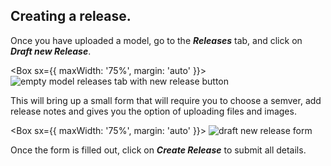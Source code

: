 
## **Creating a release.**

Once you have uploaded a model, go to the **_Releases_** tab, and click on **_Draft new Release_**.

<Box sx={{ maxWidth: '75%', margin: 'auto' }}>
  <Image alt='empty model releases tab with new release button' src={bailoNewRelease} />
</Box>

This will bring up a small form that will require you to choose a semver, add release notes and gives you the option of
uploading files and images.

<Box sx={{ maxWidth: '75%', margin: 'auto' }}>
  <Image alt='draft new release form' src={bailoNewReleaseForm} />
</Box>

Once the form is filled out, click on **_Create Release_** to submit all details.


